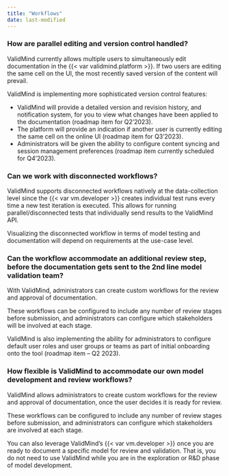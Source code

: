 ```yaml
---
title: "Workflows"
date: last-modified
---
```


### How are parallel editing and version control handled?

ValidMind currently allows multiple users to simultaneously edit documentation in the {{< var validmind.platform >}}. If two users are editing the same cell on the UI, the most recently saved version of the content will prevail. 

ValidMind is implementing more sophisticated version control features:

- ValidMind will provide a detailed version and revision history, and notification system, for you to view what changes have been applied to the documentation (roadmap item for Q2’2023).
- The platform will provide an indication if another user is currently editing the same cell on the online UI (roadmap item for Q3’2023).
- Administrators will be given the ability to configure content syncing and session management preferences (roadmap item currently scheduled for Q4’2023).

### Can we work with disconnected workflows?

ValidMind supports disconnected workflows natively at the data-collection level since the {{< var vm.developer >}} creates individual test runs every time a new test iteration is executed. This allows for running parallel/disconnected tests that individually send results to the ValidMind API.

Visualizing the disconnected workflow in terms of model testing and documentation will depend on requirements at the use-case level.

### Can the workflow accommodate an additional review step, before the documentation gets sent to the 2nd line model validation team?

With ValidMind, administrators can create custom workflows for the review and approval of documentation.

These workflows can be configured to include any number of review stages before submission, and administrators can configure which stakeholders will be involved at each stage. 

ValidMind is also implementing the ability for administrators to configure default user roles and user groups or teams as part of initial onboarding onto the tool (roadmap item – Q2 2023).

<!--- TO DO Add screenshot 
Sample screenshots from ValidMind’s Workflow Configuration tool:
--->

### How flexible is ValidMind to accommodate our own model development and review workflows?

ValidMind allows administrators to create custom workflows for the review and approval of documentation, once the user decides it is ready for review.

These workflows can be configured to include any number of review stages before submission, and administrators can configure which stakeholders are involved at each stage.

You can also leverage ValidMind’s {{< var vm.developer >}} once you are ready to document a specific model for review and validation. That is, you do not need to use ValidMind while you are in the exploration or R&D phase of model development.
